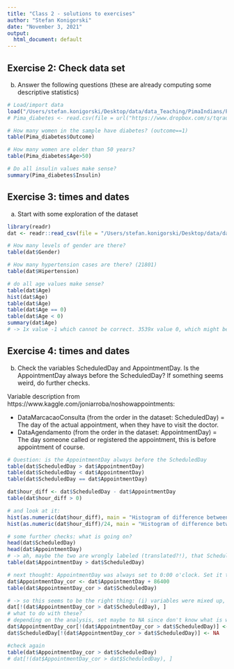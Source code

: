 ```yaml
---
title: "Class 2 - solutions to exercises"
author: "Stefan Konigorski"
date: "November 3, 2021"
output:
  html_document: default
---
```


## Exercise 2: Check data set

b) Answer the following questions (these are already computing some descriptive statistics)

```r
# Load/import data
load("/Users/stefan.konigorski/Desktop/data/data_Teaching/PimaIndians/Pima_diabetes.RData")
# Pima_diabetes <- read.csv(file = url("https://www.dropbox.com/s/tqrauwuxyi03kee/Pima_diabetes.csv?dl=1"))

# How many women in the sample have diabetes? (outcome==1)
table(Pima_diabetes$Outcome)

# How many women are older than 50 years?
table(Pima_diabetes$Age>50)

# Do all insulin values make sense?
summary(Pima_diabetes$Insulin)
```

## Exercise 3: times and dates

a) Start with some exploration of the dataset

```r
library(readr)
dat <- readr::read_csv(file = "/Users/stefan.konigorski/Desktop/data/data_Teaching/NoShow/KaggleV2-May-2016.csv")

# How many levels of gender are there?
table(dat$Gender)

# How many hypertension cases are there? (21801)
table(dat$Hipertension)

# do all age values make sense?
table(dat$Age)
hist(dat$Age)
table(dat$Age)
table(dat$Age == 0)
table(dat$Age < 0)
summary(dat$Age)
# -> 1x value -1 which cannot be correct. 3539x value 0, which might be correct.
```

## Exercise 4: times and dates

b) Check the variables ScheduledDay and AppointmentDay. Is the AppointmentDay always before the ScheduledDay? If something seems weird, do further checks.

Variable description from https://www.kaggle.com/joniarroba/noshowappointments: 

* DataMarcacaoConsulta (from the order in the dataset: ScheduledDay) = The day of the actual appointment, when they have to visit the doctor.
* DataAgendamento (from the order in the dataset: AppointmentDay) = The day someone called or registered the appointment, this is before appointment of course.

```r
# Question: is the AppointmentDay always before the ScheduledDay
table(dat$ScheduledDay > dat$AppointmentDay)
table(dat$ScheduledDay < dat$AppointmentDay)
table(dat$ScheduledDay == dat$AppointmentDay)

dat$hour_diff <- dat$ScheduledDay - dat$AppointmentDay
table(dat$hour_diff > 0)

# and look at it:
hist(as.numeric(dat$hour_diff), main = "Histogram of difference between \n scheduling and appointment day in hours", xlab = "Difference in hours")
hist(as.numeric(dat$hour_diff)/24, main = "Histogram of difference between \n scheduling and appointment day in days", xlab = "Difference in days")

# some further checks: what is going on?
head(dat$ScheduledDay)
head(dat$AppointmentDay)
# -> ah, maybe the two are wrongly labeled (translated?!), that ScheduledDay is when the appointment was made, and AppointmentDay is when the patient saw the doctor
table(dat$AppointmentDay > dat$ScheduledDay)

# next thought: AppointmentDay was always set to 0:00 o'clock. Set it to the next day i.e. add 1 day, then check again:
dat$AppointmentDay_cor <- dat$AppointmentDay + 86400
table(dat$AppointmentDay_cor > dat$ScheduledDay)

# -> so this seems to be the right thing: (i) variables were mixed up, (ii) 1 day should be added, (iii) then three values corrected:
dat[!(dat$AppointmentDay_cor > dat$ScheduledDay), ]
# what to do with these?
# depending on the analysis, set maybe to NA since don't know what is wrong
dat$AppointmentDay_cor[!(dat$AppointmentDay_cor > dat$ScheduledDay)] <- NA
dat$ScheduledDay[!(dat$AppointmentDay_cor > dat$ScheduledDay)] <- NA

#check again
table(dat$AppointmentDay_cor > dat$ScheduledDay)
# dat[!(dat$AppointmentDay_cor > dat$ScheduledDay), ]
```
